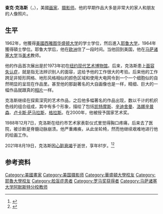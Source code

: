 {{Infobox artist
| name          = 查克·克洛斯<br>Chuck Close
| image         = Chuck Close.jpg
| image_size    =
| caption       = 查克·克洛斯（2009年）
| birth_name    = Charles Thomas Close
| birth_date    = {{Birth date|1940|7|05}}
| birth_place   = {{USA-1912}}[[华盛顿州|华盛顿州]][[门罗_(华盛顿州)|门罗]]
| death_date = {{Death date and age|2021|8|19|1940|7|05}}
| death_place = {{USA}}[[纽约州|纽约州]]{{le|欧申赛德 (纽约州)|Oceanside, New York|欧申赛德}}
| nationality   = {{USA}}
| field         = [[照相写实主义|照相写实主义]]画家，摄影师
| training      = [[华盛顿大学|华盛顿大学]]（[[文学士|B.A.]]）<br>[[耶鲁大学|耶鲁大学]]（[[艺术创作硕士|M.F.A.]]）
}}
'''查克·克洛斯'''（{{lang-en|Chuck Close}}，{{bd|1940年|7月5日|2021年|8月19日|catIdx=Close}}），美國[[画家|画家]]、[[摄影师|摄影师]]。他的早期作品大多是非常大的家人和朋友的人像照片。

==生平==
1962年，他獲得[[美國|美國]][[西雅图|西雅图]][[华盛顿大学|华盛顿大学]]的学士学位，然后進入[[耶鲁大学|耶鲁大学]]，1964年獲得碩士學位。耶鲁大学后，他在[[欧洲|欧洲]]住了一段时间。当他回到美国，他在[[马萨诸塞大学|马萨诸塞大学]]当[[美术|美术]]教师。

他的作品首次展出是於1973年初在[[纽约现代艺术博物馆|纽约现代艺术博物馆]]。后来，克洛斯患上[[面容失认症|面容失认症]]，就是指无法辨识别人的面容，这给予他的工作很大的考验。后来他的工作跨足非矩形网格、地形风格相似的颜色区域和使用大电网令到一个一个细胞似的自然明显的呈现在作品里。甚至他的那副著名的大自画像也是一样，精细、巨大的一幅作品就跟真的[[相片|相片]]一样。

克洛斯继续在探索深究的艺术作品，之后他多幅著名的作品出现，数以千计的机织色线的组合组成，其中有多个形象，描绘了包括[[凯特摩斯|凯特摩斯]]、[[辛迪舍曼|辛迪舍曼]]、[[洛娜辛普森|洛娜辛普森]]、[[卢卡斯·萨马拉斯|卢卡斯·萨马拉斯]]，[[格拉斯|格拉斯]]。在2000年，他被授予国家艺术奖。

1988年12月7日，克洛斯在纽约市艺术家表彰仪式里觉得胸口疼痛，后来去了医院，被诊断是脊髓动脉崩溃。他严重瘫痪，从此坐轮椅，然而他继续艰难地进行他的绘画工作。

2021年8月19日，克洛斯因[[心脏衰竭|心脏衰竭]]于{{le|欧申赛德 (纽约州)|Oceanside, New York|欧申赛德}}逝世，享年81岁。<ref name="CloseNYT">{{Cite news|last=Johnson|first=Ken|last2=Pogrebin|first2=Robin|date=2021-08-19|title=Chuck Close, Artist of Outsized Reality, Dies at 81|language=en-US|work=The New York Times|url=https://www.nytimes.com/2021/08/19/arts/chuck-close-artist-of-outsized-reality-dies-at-81.html|access-date=2021-08-19|issn=0362-4331|archive-date=2021-08-19|archive-url=https://web.archive.org/web/20210819211008/https://www.nytimes.com/2021/08/19/arts/chuck-close-artist-of-outsized-reality-dies-at-81.html|dead-url=no}}</ref><ref>{{cite web|url=https://www.artnews.com/art-news/news/chuck-close-dead-1234602015/|title=Chuck Close, Photorealist with an Acute Eye for Detail, Is Dead at 81|publisher=Art News|date=2021-08-19|accessdate=2021-08-20|archive-date=2021-08-29|archive-url=https://web.archive.org/web/20210829221857/https://www.artnews.com/art-news/news/chuck-close-dead-1234602015/|dead-url=no}}</ref>

==参考资料==
{{reflist}}

{{Authority control}}
{{DEFAULTSORT:Close, Chuck }}
[[Category:美國畫家|Category:美國畫家]]
[[Category:美国摄影师|Category:美国摄影师]]
[[Category:華盛頓大學校友|Category:華盛頓大學校友]]
[[Category:耶魯大學校友|Category:耶魯大學校友]]
[[Category:脸盲症患者|Category:脸盲症患者]]
[[Category:罗马奖获得者|Category:罗马奖获得者]]
[[Category:马萨诸塞大学阿默斯特分校教师|Category:马萨诸塞大学阿默斯特分校教师]]